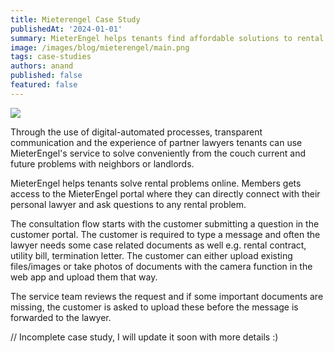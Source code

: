 ```yaml
---
title: Mieterengel Case Study
publishedAt: '2024-01-01'
summary: MieterEngel helps tenants find affordable solutions to rental problems - legally secure, fast and digital.
image: /images/blog/mieterengel/main.png
tags: case-studies
authors: anand
published: false
featured: false
---
```


![](/images/blog/mieterengel/1.png)

Through the use of digital-automated processes, transparent communication and the experience of partner lawyers tenants can use MieterEngel's service to solve conveniently from the couch current and future problems with neighbors or landlords.

MieterEngel helps tenants solve rental problems online. Members gets access to the MieterEngel portal where they can directly connect with their personal lawyer and ask questions to any rental problem.

The consultation flow starts with the customer submitting a question in the customer portal. The customer is required to type a message and often the lawyer needs some case related documents as well e.g. rental contract, utility bill, termination letter. The customer can either upload existing files/images or take photos of documents with the camera function in the web app and upload them that way.

The service team reviews the request and if some important documents are missing, the customer is asked to upload these before the message is forwarded to the lawyer.

// Incomplete case study, I will update it soon with more details :)
